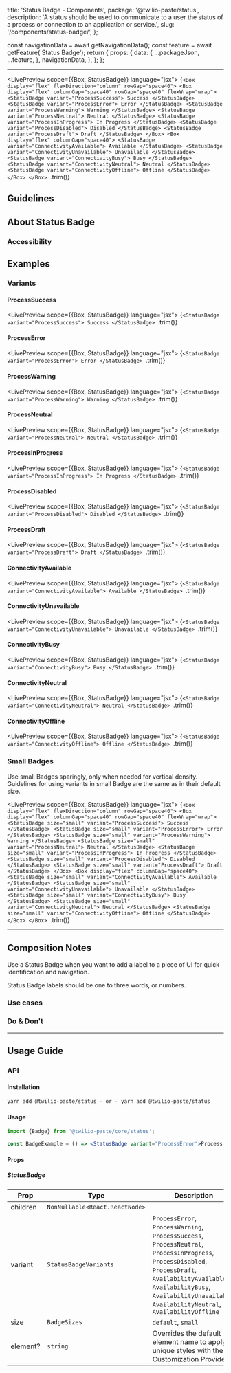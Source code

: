   title: 'Status Badge - Components',
  package: '@twilio-paste/status',
  description:
    'A status should be used to communicate to a user the status of a process or connection to an application or service.',
  slug: '/components/status-badge/',
};





  const navigationData = await getNavigationData();
  const feature = await getFeature('Status Badge');
  return {
    props: {
      data: {
        ...packageJson,
        ...feature,
      },
      navigationData,
    },
  };
};

<NormalizedComponentHeader
  categoryRoute={SidebarCategoryRoutes.COMPONENTS}
  githubUrl="https://github.com/twilio-labs/paste/tree/main/packages/paste-core/components/status"
  storybookUrl="/?path=/story/components-status--"
  data={props.data}
/>

---

<contentwrapper>

<PageAside data={mdxHeadings} />

<content>

<LivePreview scope={{Box, StatusBadge}} language="jsx">
  {`<Box display="flex" flexDirection="column" rowGap="space40">
  <Box display="flex" columnGap="space40" rowGap="space40" flexWrap="wrap">
    <StatusBadge variant="ProcessSuccess">
      Success
    </StatusBadge>
    <StatusBadge variant="ProcessError">
      Error
    </StatusBadge>
    <StatusBadge variant="ProcessWarning">
      Warning
    </StatusBadge>
    <StatusBadge variant="ProcessNeutral">
      Neutral
    </StatusBadge>
    <StatusBadge variant="ProcessInProgress">
      In Progress
    </StatusBadge>
    <StatusBadge variant="ProcessDisabled">
      Disabled
    </StatusBadge>
    <StatusBadge variant="ProcessDraft">
      Draft
    </StatusBadge>
  </Box>
  <Box display="flex" columnGap="space40">
    <StatusBadge variant="ConnectivityAvailable">
      Available
    </StatusBadge>
    <StatusBadge variant="ConnectivityUnavailable">
      Unavailable
    </StatusBadge>
    <StatusBadge variant="ConnectivityBusy">
      Busy
    </StatusBadge>
    <StatusBadge variant="ConnectivityNeutral">
      Neutral
    </StatusBadge>
    <StatusBadge variant="ConnectivityOffline">
      Offline
    </StatusBadge>
  </Box>
</Box>
`.trim()}
</LivePreview>

## Guidelines

## About Status Badge

### Accessibility

## Examples

### Variants

#### ProcessSuccess

<LivePreview scope={{Box, StatusBadge}} language="jsx">
  {`<StatusBadge variant="ProcessSuccess">
  Success
</StatusBadge>
`.trim()}
</LivePreview>

#### ProcessError

<LivePreview scope={{Box, StatusBadge}} language="jsx">
  {`<StatusBadge variant="ProcessError">
  Error
</StatusBadge>
`.trim()}
</LivePreview>

#### ProcessWarning

<LivePreview scope={{Box, StatusBadge}} language="jsx">
  {`<StatusBadge variant="ProcessWarning">
  Warning
</StatusBadge>
`.trim()}
</LivePreview>

#### ProcessNeutral

<LivePreview scope={{Box, StatusBadge}} language="jsx">
  {`<StatusBadge variant="ProcessNeutral">
  Neutral
</StatusBadge>
`.trim()}
</LivePreview>

#### ProcessInProgress

<LivePreview scope={{Box, StatusBadge}} language="jsx">
  {`<StatusBadge variant="ProcessInProgress">
  In Progress
</StatusBadge>
`.trim()}
</LivePreview>

#### ProcessDisabled

<LivePreview scope={{Box, StatusBadge}} language="jsx">
  {`<StatusBadge variant="ProcessDisabled">
  Disabled
</StatusBadge>
`.trim()}
</LivePreview>

#### ProcessDraft

<LivePreview scope={{Box, StatusBadge}} language="jsx">
  {`<StatusBadge variant="ProcessDraft">
  Draft
</StatusBadge>
`.trim()}
</LivePreview>

#### ConnectivityAvailable

<LivePreview scope={{Box, StatusBadge}} language="jsx">
  {`<StatusBadge variant="ConnectivityAvailable">
  Available
</StatusBadge>
`.trim()}
</LivePreview>

#### ConnectivityUnavailable

<LivePreview scope={{Box, StatusBadge}} language="jsx">
  {`<StatusBadge variant="ConnectivityUnavailable">
  Unavailable
</StatusBadge>
`.trim()}
</LivePreview>

#### ConnectivityBusy

<LivePreview scope={{Box, StatusBadge}} language="jsx">
  {`<StatusBadge variant="ConnectivityBusy">
  Busy
</StatusBadge>
`.trim()}
</LivePreview>

#### ConnectivityNeutral

<LivePreview scope={{Box, StatusBadge}} language="jsx">
  {`<StatusBadge variant="ConnectivityNeutral">
  Neutral
</StatusBadge>
`.trim()}
</LivePreview>

#### ConnectivityOffline

<LivePreview scope={{Box, StatusBadge}} language="jsx">
  {`<StatusBadge variant="ConnectivityOffline">
  Offline
</StatusBadge>
`.trim()}
</LivePreview>

### Small Badges

Use small Badges sparingly, only when needed for vertical density. Guidelines for using variants in small Badge are the same as in their default size.

<LivePreview scope={{Box, StatusBadge}} language="jsx">
  {`<Box display="flex" flexDirection="column" rowGap="space40">
  <Box display="flex" columnGap="space40" rowGap="space40" flexWrap="wrap">
    <StatusBadge size="small" variant="ProcessSuccess">
      Success
    </StatusBadge>
    <StatusBadge size="small" variant="ProcessError">
      Error
    </StatusBadge>
    <StatusBadge size="small" variant="ProcessWarning">
      Warning
    </StatusBadge>
    <StatusBadge size="small" variant="ProcessNeutral">
      Neutral
    </StatusBadge>
    <StatusBadge size="small" variant="ProcessInProgress">
      In Progress
    </StatusBadge>
    <StatusBadge size="small" variant="ProcessDisabled">
      Disabled
    </StatusBadge>
    <StatusBadge size="small" variant="ProcessDraft">
      Draft
    </StatusBadge>
  </Box>
  <Box display="flex" columnGap="space40">
    <StatusBadge size="small" variant="ConnectivityAvailable">
      Available
    </StatusBadge>
    <StatusBadge size="small" variant="ConnectivityUnavailable">
      Unavailable
    </StatusBadge>
    <StatusBadge size="small" variant="ConnectivityBusy">
      Busy
    </StatusBadge>
    <StatusBadge size="small" variant="ConnectivityNeutral">
      Neutral
    </StatusBadge>
    <StatusBadge size="small" variant="ConnectivityOffline">
      Offline
    </StatusBadge>
  </Box>
</Box>
`.trim()}
</LivePreview>

---

## Composition Notes

Use a Status Badge when you want to add a label to a piece of UI for quick identification and navigation.

Status Badge labels should be one to three words, or numbers.

### Use cases

### Do &amp; Don't

---

## Usage Guide

### API

#### Installation

```bash
yarn add @twilio-paste/status - or - yarn add @twilio-paste/status
```

#### Usage

```jsx
import {Badge} from '@twilio-paste/core/status';

const BadgeExample = () => <StatusBadge variant="ProcessError">Process Error Badge</StatusBadge>;
```

#### Props

##### StatusBadge

| Prop     | Type                           | Description                                                                                                                                                                                                                                        | Default        |
| -------- | ------------------------------ | -------------------------------------------------------------------------------------------------------------------------------------------------------------------------------------------------------------------------------------------------- | -------------- |
| children | `NonNullable<React.ReactNode>` |                                                                                                                                                                                                                                                    | `null`         |
| variant  | `StatusBadgeVariants`          | `ProcessError`, `ProcessWarning`, `ProcessSuccess`, `ProcessNeutral`, `ProcessInProgress`, `ProcessDisabled`, `ProcessDraft`, `AvailabilityAvailable`, `AvailabilityBusy`, `AvailabilityUnavailable`, `AvailabilityNeutral`, `AvailabilityOffline` | `null`         |
| size     | `BadgeSizes`                   | `default`, `small`                                                                                                                                                                                                                                 | `default`      |
| element? | `string`                       | Overrides the default element name to apply unique styles with the Customization Provider                                                                                                                                                          | 'STATUS_BADGE' |

<ChangelogRevealer>
  <Changelog />
</ChangelogRevealer>

</content>

</contentwrapper>
